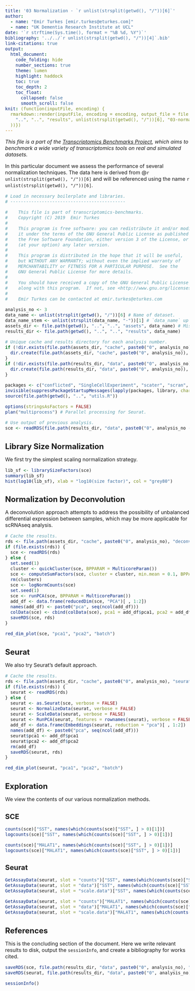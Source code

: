 ```yaml
---
title: '03 Normalization - `r unlist(strsplit(getwd(), "/"))[6]`'
author:
  - name: "Emir Turkes [emir.turkes@eturkes.com]"
  - name: "UK Dementia Research Institute at UCL"
date: '`r strftime(Sys.time(), format = "%B %d, %Y")`'
bibliography: '../../`r unlist(strsplit(getwd(), "/"))[4]`.bib'
link-citations: true
output:
  html_document:
    code_folding: hide
    number_sections: true
    theme: lumen
    highlight: haddock
    toc: true
    toc_depth: 2
    toc_float:
      collapsed: false
      smooth_scroll: false
knit: (function(inputFile, encoding) {
  rmarkdown::render(inputFile, encoding = encoding, output_file = file.path(
    "..", "..", "results", unlist(strsplit(getwd(), "/"))[6], "03-normalization.html"
  ))})
---
```


<style type="text/css">
body {font-size: 16px;}
h1.title {font-size: 35px;}
h1 {font-size: 24px;}
h2 {font-size: 22px;}
h3 {font-size: 20px;}
.toc-content {padding-left: 0px; padding-right: 0px;}
div.tocify {width: 100%;}
.tocify-subheader .tocify-item {font-size: 0.95em; padding-left: 25px; text-indent: 0;}
div.main-container {max-width: none; width: 100%;}
</style>

*This file is a part of the [Transcriptomics Benchmarks Project](https://github.com/eturkes/transcriptomics-benchmarks), which aims to benchmark a wide variety of transcriptomics tools on real and simulated datasets.*

In this particular document we assess the performance of several normalization techniques.
The data here is derived from @`r unlist(strsplit(getwd(), "/"))[6]` and will be referenced using the name ``r unlist(strsplit(getwd(), "/"))[6]``.

```r
# Load in necessary boilerplate and libraries.
# --------------------------------------------

#    This file is part of transcriptomics-benchmarks.
#    Copyright (C) 2019  Emir Turkes
#
#    This program is free software: you can redistribute it and/or modify
#    it under the terms of the GNU General Public License as published by
#    the Free Software Foundation, either version 3 of the License, or
#    (at your option) any later version.
#
#    This program is distributed in the hope that it will be useful,
#    but WITHOUT ANY WARRANTY; without even the implied warranty of
#    MERCHANTABILITY or FITNESS FOR A PARTICULAR PURPOSE.  See the
#    GNU General Public License for more details.
#
#    You should have received a copy of the GNU General Public License
#    along with this program.  If not, see <http://www.gnu.org/licenses/>.
#
#    Emir Turkes can be contacted at emir.turkes@eturkes.com

analysis_no <- 3
data_name <- unlist(strsplit(getwd(), "/"))[6] # Name of dataset.
data_name_stem <- unlist(strsplit(data_name, "-"))[1] # `data_name` up to the first hyphen.
assets_dir <- file.path(getwd(), "..", "..", "assets", data_name) # Misc binaries and temp files.
results_dir <- file.path(getwd(), "..", "..", "results", data_name)

# Unique cache and results directory for each analysis number.
if (!dir.exists(file.path(assets_dir, "cache", paste0("0", analysis_no)))) {
  dir.create(file.path(assets_dir, "cache", paste0("0", analysis_no)), recursive = TRUE)
}
if (!dir.exists(file.path(results_dir, "data", paste0("0", analysis_no)))) {
  dir.create(file.path(results_dir, "data", paste0("0", analysis_no)), recursive = TRUE)
}

packages <- c("conflicted", "SingleCellExperiment", "scater", "scran", "Seurat", "future")
invisible(suppressPackageStartupMessages(lapply(packages, library, character.only = TRUE)))
source(file.path(getwd(), "..", "utils.R"))

options(stringsAsFactors = FALSE)
plan("multiprocess") # Parallel processing for Seurat.

# Use output of previous analysis.
sce <- readRDS(file.path(results_dir, "data", paste0("0", analysis_no - 1), "sce.rds"))
```

# Library Size Normalization

We first try the simplest scaling normalization strategy.

```r
lib_sf <- librarySizeFactors(sce)
summary(lib_sf)
hist(log10(lib_sf), xlab = "log10(size factor)", col = "grey80")
```

# Normalization by Deconvolution

A deconvolution approach attempts to address the possibility of unbalanced differential expression between samples, which may be more applicable for scRNAseq analysis.

```r
# Cache the results.
rds <- file.path(assets_dir, "cache", paste0("0", analysis_no), "deconv_norm.rds")
if (file.exists(rds)) {
  sce <- readRDS(rds)
} else {
  set.seed(1)
  cluster <- quickCluster(sce, BPPARAM = MulticoreParam())
  sce <- computeSumFactors(sce, cluster = cluster, min.mean = 0.1, BPPARAM = MulticoreParam())
  rm(clusters)
  sce <- logNormCounts(sce)
  set.seed(1)
  sce <- runPCA(sce, BPPARAM = MulticoreParam())
  add_df <- data.frame(reducedDim(sce, "PCA")[ , 1:2])
  names(add_df) <- paste0("pca", seq(ncol(add_df)))
  colData(sce) <- cbind(colData(sce), pca1 = add_df$pca1, pca2 = add_df$pca2)
  saveRDS(sce, rds)
}

red_dim_plot(sce, "pca1", "pca2", "batch")
```

# Seurat

We also try Seurat's default approach.

```r
# Cache the results.
rds <- file.path(assets_dir, "cache", paste0("0", analysis_no), "seurat.rds")
if (file.exists(rds)) {
  seurat <- readRDS(rds)
} else {
  seurat <- as.Seurat(sce, verbose = FALSE)
  seurat <- NormalizeData(seurat, verbose = FALSE)
  seurat <- ScaleData(seurat, verbose = FALSE)
  seurat <- RunPCA(seurat, features = rownames(seurat), verbose = FALSE)
  add_df <- data.frame(Embeddings(seurat, reduction = "pca")[ , 1:2])
  names(add_df) <- paste0("pca", seq(ncol(add_df)))
  seurat$pca1 <- add_df$pca1
  seurat$pca2 <- add_df$pca2
  rm(add_df)
  saveRDS(seurat, rds)
}

red_dim_plot(seurat, "pca1", "pca2", "batch")
```

# Exploration

We view the contents of our various normalization methods.

## SCE

```r
counts(sce)["SST", names(which(counts(sce)["SST", ] > 0)[1])]
logcounts(sce)["SST", names(which(counts(sce)["SST", ] > 0)[1])]

counts(sce)["MALAT1", names(which(counts(sce)["SST", ] > 0)[1])]
logcounts(sce)["MALAT1", names(which(counts(sce)["SST", ] > 0)[1])]
```

## Seurat

```r
GetAssayData(seurat, slot = "counts")["SST", names(which(counts(sce)["SST", ] > 0)[1])]
GetAssayData(seurat, slot = "data")["SST", names(which(counts(sce)["SST", ] > 0)[1])]
GetAssayData(seurat, slot = "scale.data")["SST", names(which(counts(sce)["SST", ] > 0)[1])]

GetAssayData(seurat, slot = "counts")["MALAT1", names(which(counts(sce)["SST", ] > 0)[1])]
GetAssayData(seurat, slot = "data")["MALAT1", names(which(counts(sce)["SST", ] > 0)[1])]
GetAssayData(seurat, slot = "scale.data")["MALAT1", names(which(counts(sce)["SST", ] > 0)[1])]
```

# References

This is the concluding section of the document. Here we write relevant results to disk, output the `sessionInfo`, and create a bibliography for works cited.

```r
saveRDS(sce, file.path(results_dir, "data", paste0("0", analysis_no), "sce.rds"))
saveRDS(seurat, file.path(results_dir, "data", paste0("0", analysis_no), "seurat.rds"))

sessionInfo()
```
